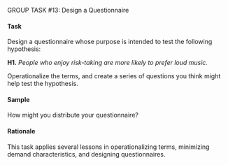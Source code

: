 


[GROUP TASK #13:]{.small} Design a Questionnaire

#### Task

Design a questionnaire whose purpose is intended to test the
following hypothesis:

**H1.** *People who enjoy risk-taking are more likely to prefer
loud music.*

Operationalize the terms, and create a series of questions you think
might help test the hypothesis.

#### Sample

How might you distribute your questionnaire?

#### Rationale

This task applies several lessons in operationalizing terms,
minimizing demand characteristics, and designing questionnaires.
